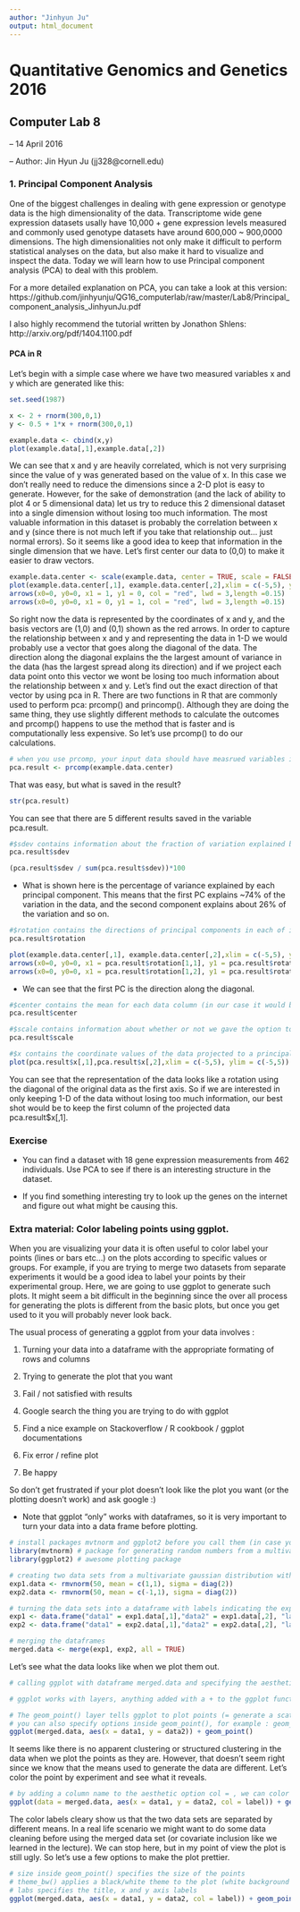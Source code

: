 ```yaml
---
author: "Jinhyun Ju"
output: html_document
---
```


Quantitative Genomics and Genetics 2016
======

Computer Lab 8
------

-- 14 April 2016

-- Author: Jin Hyun Ju (jj328@cornell.edu)

### 1. Principal Component Analysis

One of the biggest challenges in dealing with gene expression or genotype data is the high dimensionality of the data. Transcriptome wide gene expression datasets usally have 10,000 + gene expression levels measured and commonly used genotype datasets have around 600,000 ~ 900,0000 dimensions. The high dimensionalities not only make it difficult to perform statistical analyses on the data, but also make it hard to visualize and inspect the data. Today we will learn how to use Principal component analysis (PCA) to deal with this problem. 

For a more detailed explanation on PCA, you can take a look at this version:
https://github.com/jinhyunju/QG16_computerlab/raw/master/Lab8/Principal_component_analysis_JinhyunJu.pdf

I also highly recommend the tutorial written by Jonathon Shlens: 
http://arxiv.org/pdf/1404.1100.pdf

#### PCA in R

Let's begin with a simple case where we have two measured variables x and y which are generated like this: 

```r

set.seed(1987)

```

```r

x <- 2 + rnorm(300,0,1)
y <- 0.5 + 1*x + rnorm(300,0,1)

example.data <- cbind(x,y)
plot(example.data[,1],example.data[,2])

```

We can see that x and y are heavily correlated, which is not very surprising since the value of y was generated based on the value of x. In this case we don't really need to reduce the dimensions since a 2-D plot is easy to generate. However, for the sake of demonstration (and the lack of ability to plot 4 or 5 dimensional data) let us try to reduce this 2 dimensional dataset into a single dimension without losing too much information. The most valuable information in this dataset is probably the correlation between x and y (since there is not much left if you take that relationship out... just normal errors). So it seems like a good idea to keep that information in the single dimension that we have. Let's first center our data to (0,0) to make it easier to draw vectors. 


```r
example.data.center <- scale(example.data, center = TRUE, scale = FALSE)
plot(example.data.center[,1], example.data.center[,2],xlim = c(-5,5), ylim = c(-5,5))
arrows(x0=0, y0=0, x1 = 1, y1 = 0, col = "red", lwd = 3,length =0.15)
arrows(x0=0, y0=0, x1 = 0, y1 = 1, col = "red", lwd = 3,length =0.15)

```

So right now the data is represented by the coordinates of x and y, and the basis vectors are (1,0) and (0,1) shown as the red arrows. In order to capture the relationship between x and y and representing the data in 1-D we would probably use a vector that goes along the diagonal of the data. The direction along the diagonal explains the the largest amount of variance in the data (has the largest spread along its direction) and if we project each data point onto this vector we wont be losing too much information about the relationship between x and y. Let's find out the exact direction of that vector by using pca in R. There are two functions in R that are commonly used to perform pca: prcomp() and princomp(). Although they are doing the same thing, they use slightly different methods to calculate the outcomes and prcomp() happens to use the method that is faster and is computationally less expensive. So let's use prcomp() to do our calculations.

```r

# when you use prcomp, your input data should have measrued variables in columns and individual samples/points as rows (N samples x G genes (genotypes))
pca.result <- prcomp(example.data.center)

```

That was easy, but what is saved in the result?

```r

str(pca.result)

```

You can see that there are 5 different results saved in the variable pca.result. 


```r
#$sdev contains information about the fraction of variation explained by a certain principal component.
pca.result$sdev

(pca.result$sdev / sum(pca.result$sdev))*100
```

+ What is shown here is the percentage of variance explained by each principal component. This means that the first PC explains ~74% of the variation in the data, and the second component explains about 26% of the variation and so on. 


```r
#$rotation contains the directions of principal components in each of its columns.
pca.result$rotation

plot(example.data.center[,1], example.data.center[,2],xlim = c(-5,5), ylim = c(-5,5))
arrows(x0=0, y0=0, x1 = pca.result$rotation[1,1], y1 = pca.result$rotation[2,1], col = "red", lwd = 2,length =0.15)
arrows(x0=0, y0=0, x1 = pca.result$rotation[1,2], y1 = pca.result$rotation[2,2], col = "red", lwd = 2,length =0.15)
```

+ We can see that the first PC is the direction along the diagonal.

```r
#$center contains the mean for each data column (in our case it would be close or equal to 0 since we centered the data). 
pca.result$center

#$scale contains information about whether or not we gave the option to scale (divide it by its standard deviation) the data. 
pca.result$scale

#$x contains the coordinate values of the data projected to a principal component in each of its columns.
plot(pca.result$x[,1],pca.result$x[,2],xlim = c(-5,5), ylim = c(-5,5))

```

You can see that the representation of the data looks like a rotation using the diagonal of the original data as the first axis. So if we are interested in only keeping 1-D of the data without losing too much information, our best shot would be to keep the first column of the projected data pca.result$x[,1].


### Exercise

- You can find a dataset with 18 gene expression measurements from 462 individuals. Use PCA to see if there is an interesting structure in the dataset. 

- If you find something interesting try to look up the genes on the internet and figure out what might be causing this.

### Extra material: Color labeling points using ggplot. 

When you are visualizing your data it is often useful to color label your points (lines or bars etc...) on the plots according to specific values or groups. For example, if you are trying to merge two datasets from separate experiments it would be a good idea to label your points by their experimental group. Here, we are going to use ggplot to generate such plots. It might seem a bit difficult in the beginning since the over all process for generating the plots is different from the basic plots, but once you get used to it you will probably never look back. 

The usual process of generating a ggplot from your data involves :

1) Turning your data into a dataframe with the appropriate formating of rows and columns

2) Trying to generate the plot that you want

3) Fail / not satisfied with results

4) Google search the thing you are trying to do with ggplot 

5) Find a nice example on Stackoverflow / R cookbook / ggplot documentations

6) Fix error / refine plot

7) Be happy

So don't get frustrated if your plot doesn't look like the plot you want (or the plotting doesn't work) and ask google :) 

+ Note that ggplot "only" works with dataframes, so it is very important to turn your data into a data frame before plotting. 

```r

# install packages mvtnorm and ggplot2 before you call them (in case you don't already have them)
library(mvtnorm) # package for generating random numbers from a multivariate gaussian distribution
library(ggplot2) # awesome plotting package

# creating two data sets from a multivariate gaussian distribution with a different mean exp1(mean = c(1,1)) / exp2(mean = c(-1,1))
exp1.data <- rmvnorm(50, mean = c(1,1), sigma = diag(2))
exp2.data <- rmvnorm(50, mean = c(-1,1), sigma = diag(2))

# turning the data sets into a dataframe with labels indicating the experiment number
exp1 <- data.frame("data1" = exp1.data[,1],"data2" = exp1.data[,2], "label" = "exp1")
exp2 <- data.frame("data1" = exp2.data[,1],"data2" = exp2.data[,2], "label" = "exp2")

# merging the dataframes 
merged.data <- merge(exp1, exp2, all = TRUE)
```

Let's see what the data looks like when we plot them out.

```r
# calling ggplot with dataframe merged.data and specifying the aesthetics related to the plot (on the x axis = column data1, y axis = column data2) 

# ggplot works with layers, anything added with a + to the ggplot function will generate a layer on top of it

# The geom_point() layer tells ggplot to plot points (= generate a scatter plot)
# you can also specify options inside geom_point(), for example : geom_point(shape = 8) <- try this
ggplot(merged.data, aes(x = data1, y = data2)) + geom_point()
```

It seems like there is no apparent clustering or structured clustering in the data when we plot the points as they are. However, that doesn't seem right since we know that the means used to generate the data are different. Let's color the point by experiment and see what it reveals. 


```r
# by adding a column name to the aesthetic option col = , we can color the points / bars / lines by the given column
ggplot(data = merged.data, aes(x = data1, y = data2, col = label)) + geom_point()
```

The color labels cleary show us that the two data sets are separated by different means. In a real life scenario we might want to do some data cleaning before using the merged data set (or covariate inclusion like we learned in the lecture). We can stop here, but in my point of view the plot is still ugly. So let's use a few options to make the plot prettier. 

```r
# size inside geom_point() specifies the size of the points
# theme_bw() applies a black/white theme to the plot (white background and black text)
# labs specifies the title, x and y axis labels 
ggplot(merged.data, aes(x = data1, y = data2, col = label)) + geom_point(size = 3) + theme_bw() + labs(x = "X axis label goes here", y = "Y axis label goes here", title = "Pretty plot") 

```
